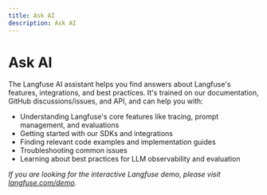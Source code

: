 ```yaml
---
title: Ask AI
description: Ask AI
---
```


# Ask AI

The Langfuse AI assistant helps you find answers about Langfuse's features, integrations, and best practices. It's trained on our documentation, GitHub discussions/issues, and API, and can help you with:

- Understanding Langfuse's core features like tracing, prompt management, and evaluations
- Getting started with our SDKs and integrations
- Finding relevant code examples and implementation guides
- Troubleshooting common issues
- Learning about best practices for LLM observability and evaluation

_If you are looking for the interactive Langfuse demo, please visit [langfuse.com/demo](/demo)._


<div className="h-10" />
<InkeepEmbeddedChat />
